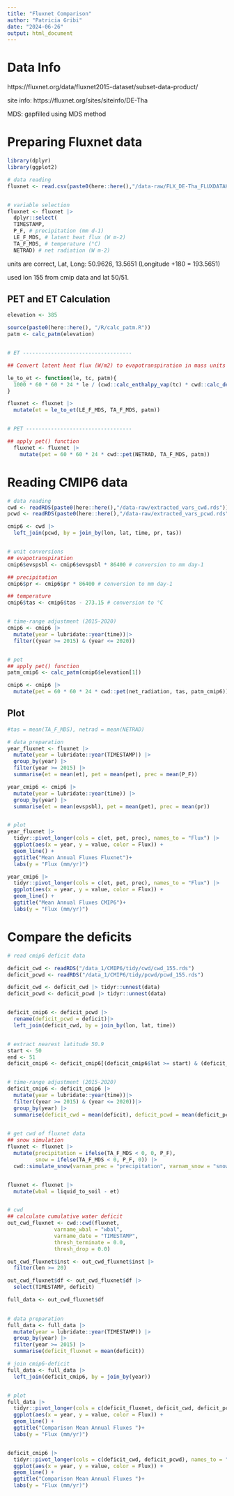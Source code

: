 ```yaml
---
title: "Fluxnet Comparison"
author: "Patricia Gribi"
date: "2024-06-26"
output: html_document
---
```


# Data Info

https://fluxnet.org/data/fluxnet2015-dataset/subset-data-product/

site info: https://fluxnet.org/sites/siteinfo/DE-Tha 

MDS: gapfilled using MDS method


# Preparing Fluxnet data

```r

library(dplyr)
library(ggplot2)

# data reading
fluxnet <- read.csv(paste0(here::here(),"/data-raw/FLX_DE-Tha_FLUXDATAKIT_FULLSET_DD_1996_2020_2-3.csv"), header=TRUE)


# variable selection
fluxnet <- fluxnet |>
  dplyr::select(
  TIMESTAMP,
  P_F, # precipitation (mm d-1)
  LE_F_MDS, # latent heat flux (W m-2)
  TA_F_MDS, # temperature (°C)
  NETRAD) # net radiation (W m-2)

```

units are correct, Lat, Long:	50.9626, 13.5651 (Longitude +180 = 193.5651)

used lon 155 from cmip data and lat 50/51.


## PET and ET Calculation


```r

elevation <- 385

source(paste0(here::here(), "/R/calc_patm.R"))
patm <- calc_patm(elevation)


# ET -----------------------------------

## Convert latent heat flux (W/m2) to evapotranspiration in mass units (mm/d).

le_to_et <- function(le, tc, patm){
  1000 * 60 * 60 * 24 * le / (cwd::calc_enthalpy_vap(tc) * cwd::calc_density_h2o(tc, patm)) 
}

fluxnet <- fluxnet |>
  mutate(et = le_to_et(LE_F_MDS, TA_F_MDS, patm))


# PET ----------------------------------

## apply pet() function
  fluxnet <- fluxnet |>
    mutate(pet = 60 * 60 * 24 * cwd::pet(NETRAD, TA_F_MDS, patm))

```


# Reading CMIP6 data

```r

# data reading
cwd <- readRDS(paste0(here::here(),"/data-raw/extracted_vars_cwd.rds"))
pcwd <- readRDS(paste0(here::here(),"/data-raw/extracted_vars_pcwd.rds"))

cmip6 <- cwd |>
  left_join(pcwd, by = join_by(lon, lat, time, pr, tas))


# unit conversions
## evapotranspiration
cmip6$evspsbl <- cmip6$evspsbl * 86400 # conversion to mm day-1

## precipitation
cmip6$pr <- cmip6$pr * 86400 # conversion to mm day-1

## temperature
cmip6$tas <- cmip6$tas - 273.15 # conversion to °C


# time-range adjustment (2015-2020)
cmip6 <- cmip6 |>
  mutate(year = lubridate::year(time))|>
  filter((year >= 2015) & (year <= 2020))


# pet
## apply pet() function
patm_cmip6 <- calc_patm(cmip6$elevation[1])

cmip6 <- cmip6 |>
  mutate(pet = 60 * 60 * 24 * cwd::pet(net_radiation, tas, patm_cmip6))


```


## Plot 


```r
#tas = mean(TA_F_MDS), netrad = mean(NETRAD)

# data preparation
year_fluxnet <- fluxnet |>
  mutate(year = lubridate::year(TIMESTAMP)) |>
  group_by(year) |>
  filter(year >= 2015) |> 
  summarise(et = mean(et), pet = mean(pet), prec = mean(P_F))

year_cmip6 <- cmip6 |>
  mutate(year = lubridate::year(time)) |>
  group_by(year) |>
  summarise(et = mean(evspsbl), pet = mean(pet), prec = mean(pr))


# plot
year_fluxnet |>
  tidyr::pivot_longer(cols = c(et, pet, prec), names_to = "Flux") |> 
  ggplot(aes(x = year, y = value, color = Flux)) +
  geom_line() +
  ggtitle("Mean Annual Fluxes Fluxnet")+
  labs(y = "Flux (mm/yr)")

year_cmip6 |>
  tidyr::pivot_longer(cols = c(et, pet, prec), names_to = "Flux") |> 
  ggplot(aes(x = year, y = value, color = Flux)) +
  geom_line() +
  ggtitle("Mean Annual Fluxes CMIP6")+
  labs(y = "Flux (mm/yr)")


```



# Compare the deficits

```r

# read cmip6 deficit data

deficit_cwd <- readRDS("/data_1/CMIP6/tidy/cwd/cwd_155.rds")
deficit_pcwd <- readRDS("/data_1/CMIP6/tidy/pcwd/pcwd_155.rds")

deficit_cwd <- deficit_cwd |> tidyr::unnest(data)
deficit_pcwd <- deficit_pcwd |> tidyr::unnest(data)


deficit_cmip6 <- deficit_pcwd |>
  rename(deficit_pcwd = deficit)|>
  left_join(deficit_cwd, by = join_by(lon, lat, time))


# extract nearest latitude 50.9 
start <- 50
end <- 51
deficit_cmip6 <- deficit_cmip6[(deficit_cmip6$lat >= start) & (deficit_cmip6$lat <= end), ]


# time-range adjustment (2015-2020)
deficit_cmip6 <- deficit_cmip6 |>
  mutate(year = lubridate::year(time))|>
  filter((year >= 2015) & (year <= 2020))|>
  group_by(year) |>
  summarise(deficit_cwd = mean(deficit), deficit_pcwd = mean(deficit_pcwd)) 

  
# get cwd of fluxnet data
## snow simulation
fluxnet <- fluxnet |>
  mutate(precipitation = ifelse(TA_F_MDS < 0, 0, P_F),
         snow = ifelse(TA_F_MDS < 0, P_F, 0)) |>
  cwd::simulate_snow(varnam_prec = "precipitation", varnam_snow = "snow", varnam_temp = "TA_F_MDS")


fluxnet <- fluxnet |>
  mutate(wbal = liquid_to_soil - et)


# cwd
## calculate cumulative water deficit
out_cwd_fluxnet <- cwd::cwd(fluxnet,
               varname_wbal = "wbal",
               varname_date = "TIMESTAMP",
               thresh_terminate = 0.0,
               thresh_drop = 0.0)

out_cwd_fluxnet$inst <- out_cwd_fluxnet$inst |>
  filter(len >= 20)

out_cwd_fluxnet$df <- out_cwd_fluxnet$df |>
  select(TIMESTAMP, deficit)

full_data <- out_cwd_fluxnet$df
  
```




```r

# data preparation
full_data <- full_data |>
  mutate(year = lubridate::year(TIMESTAMP)) |>
  group_by(year) |>
  filter(year >= 2015) |> 
  summarise(deficit_fluxnet = mean(deficit))

# join cmip6-deficit
full_data <- full_data |>
  left_join(deficit_cmip6, by = join_by(year))


# plot
full_data |>
  tidyr::pivot_longer(cols = c(deficit_fluxnet, deficit_cwd, deficit_pcwd), names_to = "Flux") |> 
  ggplot(aes(x = year, y = value, color = Flux)) +
  geom_line() +
  ggtitle("Comparison Mean Annual Fluxes ")+
  labs(y = "Flux (mm/yr)")


deficit_cmip6 |>
  tidyr::pivot_longer(cols = c(deficit_cwd, deficit_pcwd), names_to = "Flux") |> 
  ggplot(aes(x = year, y = value, color = Flux)) +
  geom_line() +
  ggtitle("Comparison Mean Annual Fluxes ")+
  labs(y = "Flux (mm/yr)")





```

